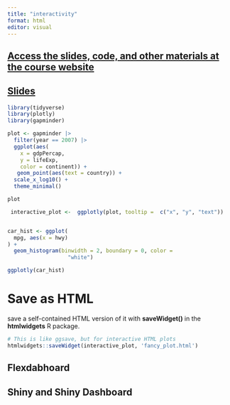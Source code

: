 ```yaml
---
title: "interactivity"
format: html
editor: visual
---
```


## [Access the slides, code, and other materials at the course website](https://datavizm20.classes.andrewheiss.com/content/10-content/)

## [Slides](https://datavizm20.classes.andrewheiss.com/slides/10-slides.html#1)

```r
library(tidyverse)
library(plotly)
library(gapminder)
```

```r
plot <- gapminder |> 
  filter(year == 2007) |> 
  ggplot(aes(
    x = gdpPercap, 
    y = lifeExp, 
    color = continent)) + 
   geom_point(aes(text = country)) +
  scale_x_log10() + 
  theme_minimal() 

plot
```

```r
 interactive_plot <-  ggplotly(plot, tooltip =  c("x", "y", "text"))
```

```         
```

```r
car_hist <- ggplot(
  mpg, aes(x = hwy)
) + 
  geom_histogram(binwidth = 2, boundary = 0, color = 
                   "white")

ggplotly(car_hist)
```

# Save as HTML

save a self-contained HTML version of it with **saveWidget()** in the **htmlwidgets** R package.

```r
# This is like ggsave, but for interactive HTML plots
htmlwidgets::saveWidget(interactive_plot, 'fancy_plot.html')
```

## Flexdabhoard

## Shiny and Shiny Dashboard
